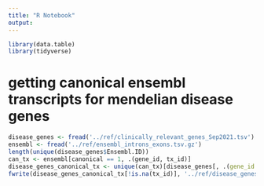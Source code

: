 ```yaml
---
title: "R Notebook"
output: 
---
```


```r
library(data.table)
library(tidyverse)
```

# getting canonical ensembl transcripts for mendelian disease genes
```r
disease_genes <- fread('../ref/clinically_relevant_genes_Sep2021.tsv')
ensembl <- fread('../ref/ensembl_introns_exons.tsv.gz')
length(unique(disease_genes$Ensembl.ID))
can_tx <- ensembl[canonical == 1, .(gene_id, tx_id)]
disease_genes_canonical_tx <- unique(can_tx)[disease_genes[, .(gene_id = Ensembl.ID)], on = .(gene_id)]
fwrite(disease_genes_canonical_tx[!is.na(tx_id)], '../ref/disease_genes_canonical_tx.tsv', sep = '\t')
```
